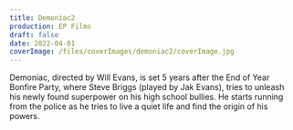 ```yaml
---
title: Demoniac2
production: EP Films
draft: false
date: 2022-04-01
coverImage: /files/coverImages/demoniac2/coverImage.jpg
---
```

Demoniac, directed by Will Evans, is set 5 years after the End of Year Bonfire Party, where Steve Briggs (played by Jak Evans), tries to unleash his newly found superpower on his high school bullies. He starts running from the police as he tries to live a quiet life and find the origin of his powers.
